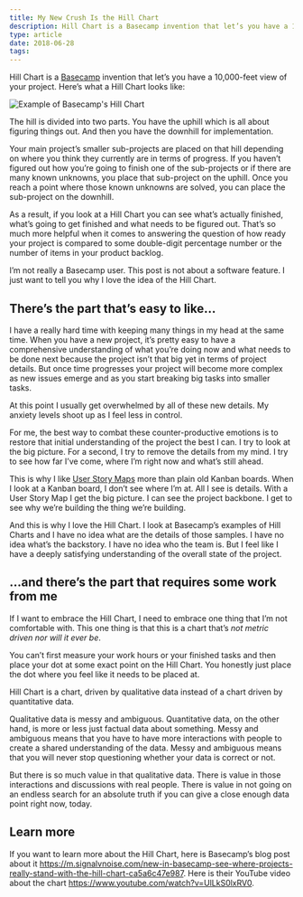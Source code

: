 ```yaml
---
title: My New Crush Is the Hill Chart
description: Hill Chart is a Basecamp invention that let’s you have a 10,000-feet view of your project.
type: article
date: 2018-06-28
tags:
---
```


Hill Chart is a [Basecamp](https://basecamp.com/) invention that let’s you have a 10,000-feet view of your project. Here’s what a Hill Chart looks like:

![Example of Basecamp's Hill Chart](./../assets/hill-chart-scott-upton.jpg)

The hill is divided into two parts. You have the uphill which is all about figuring things out. And then you have the downhill for implementation.

Your main project’s smaller sub-projects are placed on that hill depending on where you think they currently are in terms of progress. If you haven’t figured out how you’re going to finish one of the sub-projects or if there are many known unknowns, you place that sub-project on the uphill. Once you reach a point where those known unknowns are solved, you can place the sub-project on the downhill.

As a result, if you look at a Hill Chart you can see what’s actually finished, what’s going to get finished and what needs to be figured out. That’s so much more helpful when it comes to answering the question of how ready your project is compared to some double-digit percentage number or the number of items in your product backlog.

I’m not really a Basecamp user. This post is not about a software feature. I just want to tell you why I love the idea of the Hill Chart.

## There’s the part that’s easy to like&hellip;

I have a really hard time with keeping many things in my head at the same time. When you have a new project, it’s pretty easy to have a comprehensive understanding of what you’re doing now and what needs to be done next because the project isn’t that big yet in terms of project details. But once time progresses your project will become more complex as new issues emerge and as you start breaking big tasks into smaller tasks.

At this point I usually get overwhelmed by all of these new details. My anxiety levels shoot up as I feel less in control.

For me, the best way to combat these counter-productive emotions is to restore that initial understanding of the project the best I can. I try to look at the big picture. For a second, I try to remove the details from my mind. I try to see how far I’ve come, where I’m right now and what’s still ahead.

This is why I like [User Story Maps](https://manifesto.co.uk/user-story-mapping/) more than plain old Kanban boards. When I look at a Kanban board, I don’t see where I’m at. All I see is details. With a User Story Map I get the big picture. I can see the project backbone. I get to see why we’re building the thing we’re building.

And this is why I love the Hill Chart. I look at Basecamp’s examples of Hill Charts and I have no idea what are the details of those samples. I have no idea what’s the backstory. I have no idea who the team is. But I feel like I have a deeply satisfying understanding of the overall state of the project.

## &hellip;and there’s the part that requires some work from me

If I want to embrace the Hill Chart, I need to embrace one thing that I’m not comfortable with. This one thing is that this is a chart that’s _not metric driven nor will it ever be_.

You can’t first measure your work hours or your finished tasks and then place your dot at some exact point on the Hill Chart. You honestly just place the dot where you feel like it needs to be placed at.

Hill Chart is a chart, driven by qualitative data instead of a chart driven by quantitative data.

Qualitative data is messy and ambiguous. Quantitative data, on the other hand, is more or less just factual data about something. Messy and ambiguous means that you have to have more interactions with people to create a shared understanding of the data. Messy and ambiguous means that you will never stop questioning whether your data is correct or not.

But there is so much value in that qualitative data. There is value in those interactions and discussions with real people. There is value in not going on an endless search for an absolute truth if you can give a close enough data point right now, today.

## Learn more

If you want to learn more about the Hill Chart, here is Basecamp’s blog post about it <https://m.signalvnoise.com/new-in-basecamp-see-where-projects-really-stand-with-the-hill-chart-ca5a6c47e987>. Here is their YouTube video about the chart <https://www.youtube.com/watch?v=UlLkS0lxRV0>.
